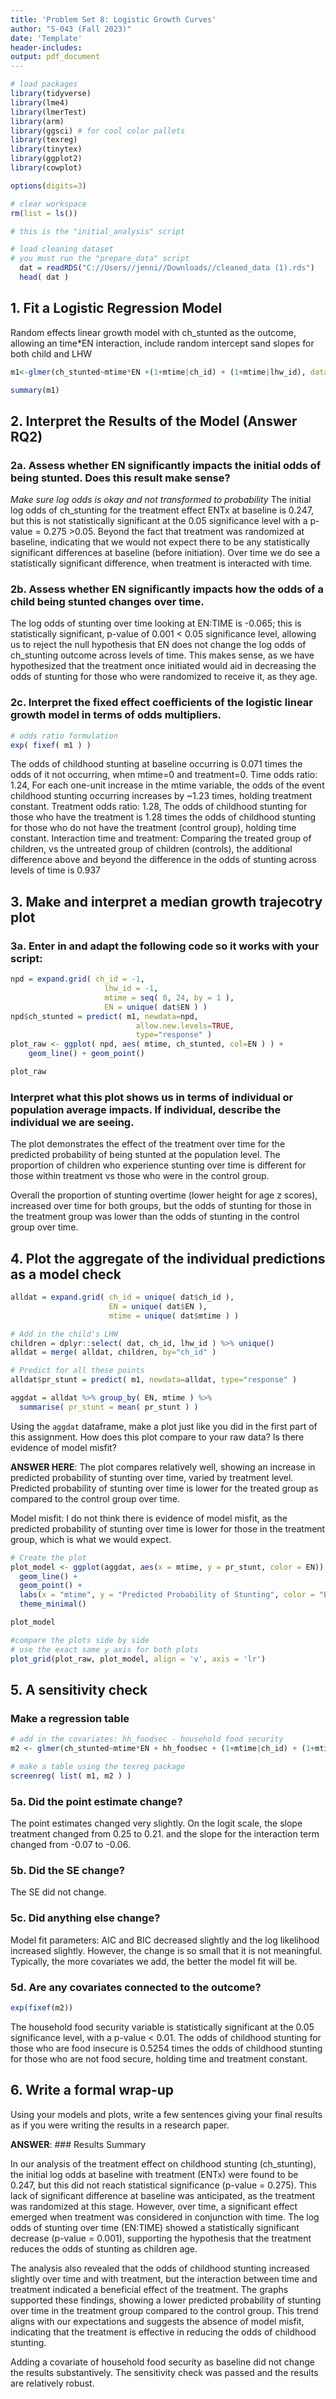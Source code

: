 ---
title: 'Problem Set 8: Logistic Growth Curves'
author: "S-043 (Fall 2023)"
date: 'Template'
header-includes:
output: pdf_document
---


```{r setup, echo=FALSE, message=FALSE, warning=FALSE}
# load packages
library(tidyverse)
library(lme4)
library(lmerTest)
library(arm)
library(ggsci) # for cool color pallets
library(texreg)
library(tinytex)
library(ggplot2)
library(cowplot)

options(digits=3)

# clear workspace 
rm(list = ls())
```

```{r, include=FALSE}
# this is the "initial_analysis" script 

# load cleaning dataset 
# you must run the "prepare_data" script
  dat = readRDS("C://Users//jenni//Downloads//cleaned_data (1).rds")
  head( dat )
```

## 1. Fit a Logistic Regression Model
Random effects linear growth model with ch_stunted as the outcome, allowing an time*EN interaction, include random intercept sand slopes for both child and LHW 

```{r}
m1<-glmer(ch_stunted~mtime*EN +(1+mtime|ch_id) + (1+mtime|lhw_id), data=dat, family = binomial, control=glmerControl(optimizer="bobyqa" ))

summary(m1)
```

\newpage

## 2. Interpret the Results of the Model (Answer RQ2)

### 2a. Assess whether EN significantly impacts the initial odds of being stunted.  Does this result make sense?

*Make sure log odds is okay and not transformed to probability *
The initial log odds  of ch_stunting for the treatment effect ENTx at baseline is 0.247, but this is not statistically significant at the 0.05 significance level with a p-value = 0.275 >0.05. Beyond the fact that treatment was randomized at baseline, indicating that we would not expect there to be any statistically significant differences at baseline (before initiation). Over time we do see a statistically significant difference, when treatment is interacted with time. 

### 2b. Assess whether EN significantly impacts how the odds of a child being stunted changes over time.

The log odds of stunting over time looking at EN:TIME is -0.065; this  is statistically significant, p-value of 0.001 < 0.05 significance level, allowing us to reject the null hypothesis that EN does not change the log odds of ch_stunting outcome across levels of time. This makes sense, as we have hypothesized that the treatment once initiated would aid in decreasing the odds of stunting for those who were randomized to receive it, as they age. 

### 2c. Interpret the fixed effect coefficients of the logistic linear growth model in terms of odds multipliers.
```{r}
# odds ratio formulation
exp( fixef( m1 ) )
```
The odds of childhood stunting at baseline occurring is 0.071 times the odds of it not occurring, when mtime=0 and treatment=0. 
Time odds ratio: 1.24, For each one-unit increase in the mtime variable, the odds of the event childhood stunting occurring increases by ~1.23 times, holding treatment constant. 
Treatment odds ratio: 1.28, The odds of childhood stunting for those who have the treatment is 1.28 times the odds of childhood stunting for those who do not have the treatment (control group), holding time constant.
Interaction time and treatment: Comparing the treated group of children, vs the untreated group of children (controls), the additional difference above and beyond the difference in the odds of stunting across levels of time is 0.937  

\newpage

## 3. Make and interpret a median growth trajecotry plot

### 3a. Enter in and adapt the following code so it works with your script:

```{r, eval = FALSE}
npd = expand.grid( ch_id = -1,
                     lhw_id = -1, 
                     mtime = seq( 0, 24, by = 1 ),
                     EN = unique( dat$EN ) )
npd$ch_stunted = predict( m1, newdata=npd, 
                            allow.new.levels=TRUE, 
                            type="response" )
plot_raw <- ggplot( npd, aes( mtime, ch_stunted, col=EN ) ) +
    geom_line() + geom_point()

plot_raw
```

### Interpret what this plot shows us in terms of individual or population average impacts. If individual, describe the individual we are seeing. 

The plot demonstrates the effect of the treatment over time for the predicted probability of being stunted at the population level. The proportion of children who experience stunting over time is different for those within treatment vs those who were in the control group. 

Overall the proportion of stunting overtime (lower height for age z scores), increased over time for both groups, but the odds of stunting for those in the treatment group was lower than the odds of stunting in the control group over time. 

\newpage

## 4. Plot the aggregate of the individual predictions as a model check

```{r, eval = FALSE}
alldat = expand.grid( ch_id = unique( dat$ch_id ),
                      EN = unique( dat$EN ),
                      mtime = unique( dat$mtime ) )

# Add in the child's LHW 
children = dplyr::select( dat, ch_id, lhw_id ) %>% unique()
alldat = merge( alldat, children, by="ch_id" )

# Predict for all these points
alldat$pr_stunt = predict( m1, newdata=alldat, type="response" )

aggdat = alldat %>% group_by( EN, mtime ) %>%
  summarise( pr_stunt = mean( pr_stunt ) )
```

Using the `aggdat` dataframe, make a plot just like you did in the first part of this assignment.
How does this plot compare to your raw data? Is there evidence of model misfit?

**ANSWER HERE**: The plot compares relatively well, showing an increase in predicted probability of stunting over time, varied by treatment level. Predicted probability of stunting over time is lower for the treated group as compared to the control group over time. 

Model misfit: I do not think there is evidence of model misfit, as the predicted probability of stunting over time is lower for those in the treatment group, which is what we would expect.

```{r}

# Create the plot
plot_model <- ggplot(aggdat, aes(x = mtime, y = pr_stunt, color = EN)) +
  geom_line() + 
  geom_point() +
  labs(x = "mtime", y = "Predicted Probability of Stunting", color = "EN") +
  theme_minimal()

plot_model

#compare the plots side by side 
# use the exact same y axis for both plots
plot_grid(plot_raw, plot_model, align = 'v', axis = 'lr')
```

\newpage

## 5. A sensitivity check

### Make a regression table

```{r}
# add in the covariates: hh_foodsec - household food security
m2 <- glmer(ch_stunted~mtime*EN + hh_foodsec + (1+mtime|ch_id) + (1+mtime|lhw_id), data=dat, family = binomial, control=glmerControl(optimizer="bobyqa" ))

# make a table using the texreg package
screenreg( list( m1, m2 ) )

```

### 5a. Did the point estimate change?
The point estimates changed very slightly. On the logit scale, the slope treatment changed from 0.25 to 0.21. and the slope for the interaction term changed from -0.07 to -0.06.

### 5b. Did the SE change?

The SE did not change. 

### 5c. Did anything else change?

Model fit parameters: AIC and BIC decreased slightly and the log likelihood increased slightly. However, the change is so small that it is not meaningful. Typically, the more covariates we add, the better the model fit will be.


### 5d. Are any covariates connected to the outcome?
```{r}
exp(fixef(m2))
```
The household food security variable is statistically significant at the 0.05 significance level, with a p-value < 0.01. The odds of childhood stunting for those who are food insecure is 0.5254 times the odds of childhood stunting for those who are not food secure, holding time and treatment constant.

\newpage

## 6. Write a formal wrap-up
Using your models and plots, write a few sentences giving your final results as if you were writing the results in a research paper.


**ANSWER**: 
### Results Summary

In our analysis of the treatment effect on childhood stunting (ch_stunting), the initial log odds at baseline with treatment (ENTx) were found to be 0.247, but this did not reach statistical significance (p-value = 0.275). This lack of significant difference at baseline was anticipated, as the treatment was randomized at this stage. However, over time, a significant effect emerged when treatment was considered in conjunction with time. The log odds of stunting over time (EN:TIME) showed a statistically significant decrease (p-value = 0.001), supporting the hypothesis that the treatment reduces the odds of stunting as children age. 

The analysis also revealed that the odds of childhood stunting increased slightly over time and with treatment, but the interaction between time and treatment indicated a beneficial effect of the treatment. The graphs supported these findings, showing a lower predicted probability of stunting over time in the treatment group compared to the control group. This trend aligns with our expectations and suggests the absence of model misfit, indicating that the treatment is effective in reducing the odds of childhood stunting.

Adding a covariate of household food security as baseline did not change the results substantively. The sensitivity check was passed and the results are relatively robust. 
